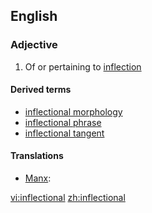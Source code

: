 ==English==

===Adjective===
{{en-adj}}

# Of or pertaining to [[inflection]]

====Derived terms====
*[[inflectional morphology]]
*[[inflectional phrase]]
*[[inflectional tangent]]

====Translations====
{{trans-top}}
* [[Manx]]: {{t|gv|yn-filleydagh}}
{{trans-mid}}
{{trans-bottom}}

[[vi:inflectional]]
[[zh:inflectional]]